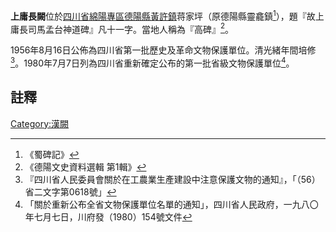 {{msg:四川省文物保護單位
|名稱 = 上庸長闕
|編號 = 11
|圖片 = 
|級別 = S01
|分類 = 
|時代 = [[漢代|漢代]]
|地点 = [[四川省|四川省]][[綿陽專區|綿陽專區]][[德陽縣|德陽縣]][[黃許鎮|黃許鎮]]
|坐標 =
|登錄 = 1956年8月16日
}}
{{msg:四川省文物保護單位
|名稱 = 上庸長闕
|編號 = 64
|圖片 = 
|級別 = S1
|分類 = 
|時代 = [[漢代|漢代]]
|地点 = [[四川省|四川省]][[德陽縣|德陽縣]]
|坐標 =
|登錄 = 1980年7月7日
}}
'''上庸長闕'''位於[[四川省|四川省]][[綿陽專區|綿陽專區]][[德陽縣|德陽縣]][[黃許鎮|黃許鎮]]蒋家坪（原德陽縣靈龕鎮<ref>《蜀碑記》</ref>），題『故上庸長司馬孟台神道碑』凡十一字。當地人稱為『高碑』<ref>《德陽文史資料選輯 第1輯》</ref>。

1956年8月16日公佈為四川省第一批歷史及革命文物保護單位。清光緒年間培修<ref>『四川省人民委員會關於在工農業生產建設中注意保護文物的通知』，「（56）省二文字第0618號」</ref>。1980年7月7日列為四川省重新確定公布的第一批省級文物保護單位<ref>「關於重新公布全省文物保護單位名單的通知」，四川省人民政府，一九八〇年七月七日，川府發（1980）154號文件</ref>。


==註釋==
{{reflist}}

[[Category:漢闕|Category:漢闕]]